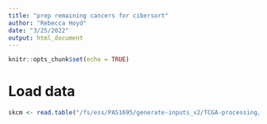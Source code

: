 ```yaml
---
title: "prep remaining cancers for cibersort"
author: "Rebecca Hoyd"
date: "3/25/2022"
output: html_document
---
```


```r
knitr::opts_chunk$set(echo = TRUE)
```

# Load data

```r
skcm <- read.table("/fs/ess/PAS1695/generate-inputs_v2/TCGA-processing/data/SKCM/expressions.txt", sep = "\t", header = T)
```
